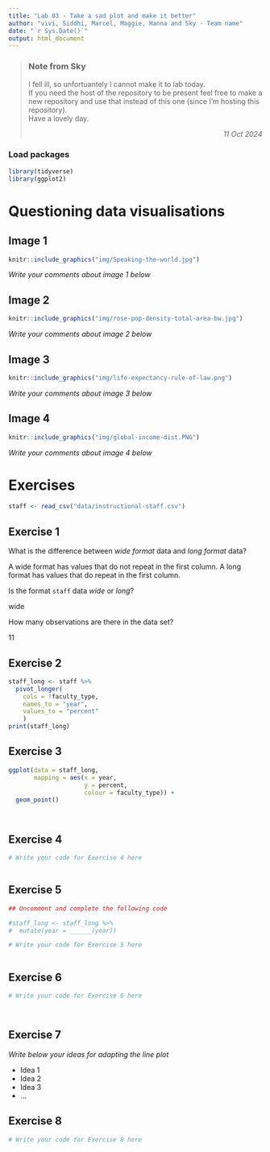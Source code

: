 ```yaml
---
title: "Lab 03 - Take a sad plot and make it better"
author: "vivi, Siddhi, Marcel, Maggie, Hanna and Sky - Team name"
date: "`r Sys.Date()`"
output: html_document
---
```


> ### Note from Sky \
I fell ill, so unfortuantely I cannot make it to lab today. \
If you need the host of the repository to be present feel free to make a new repository and use that instead of this one (since I'm hosting this repository). \
 Have a lovely day. \
<p style='text-align: right;'> _11 Oct 2024_ </p>

### Load packages

```r
library(tidyverse)
library(ggplot2)
```


# Questioning data visualisations

## Image 1

```r
knitr::include_graphics("img/Speaking-the-world.jpg")
```

_Write your comments about image 1 below_





## Image 2

```r
knitr::include_graphics("img/rose-pop-density-total-area-bw.jpg")
```

_Write your comments about image 2 below_




## Image 3

```r
knitr::include_graphics("img/life-expectancy-rule-of-law.png")
```

_Write your comments about image 3 below_




## Image 4

```r
knitr::include_graphics("img/global-income-dist.PNG")
```

_Write your comments about image 4 below_





# Exercises

```r
staff <- read_csv("data/instructional-staff.csv")
```


## Exercise 1

What is the difference between *wide format* data and *long format* data?

A wide format has values that do not repeat in the first column. A long format has values that do repeat in the first column.


Is the format `staff` data *wide* or *long*?

wide

How many observations are there in the data set?

11


## Exercise 2

```r


staff_long <- staff %>%
  pivot_longer(
    cols = !faculty_type, 
    names_to = "year",
    values_to = "percent"
    )
print(staff_long)
```


## Exercise 3

```r
ggplot(data = staff_long,
       mapping = aes(x = year, 
                     y = percent, 
                     colour = faculty_type)) +
  geom_point()




```

## Exercise 4

```r
# Write your code for Exercise 4 here



```

## Exercise 5

```r
## Uncomment and complete the following code

#staff_long <- staff_long %>%
#  mutate(year = ______(year))
```


```r
# Write your code for Exercise 5 here



```

## Exercise 6

```r
# Write your code for Exercise 6 here




```

## Exercise 7

_Write below your ideas for adapting the line plot_

* Idea 1
* Idea 2
* Idea 3
* ...


## Exercise 8

```r
# Write your code for Exercise 8 here



```

